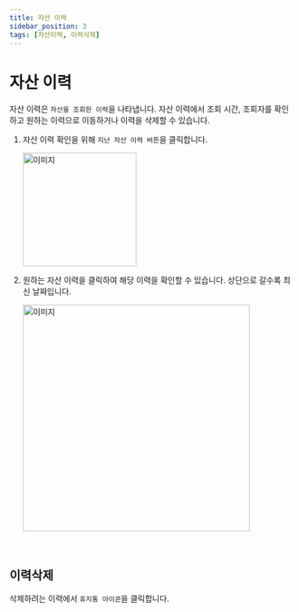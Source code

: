 ```yaml
---
title: 자산 이력
sidebar_position: 3
tags: [자산이력, 이력삭제]
---
```



# 자산 이력

자산 이력은 `자산을 조회한 이력`을 나타냅니다.
자산 이력에서 조회 시간, 조회자를 확인하고 원하는 이력으로 이동하거나 이력을 삭제할 수 있습니다.

1. 자산 이력 확인을 위해 `지난 자산 이력 버튼`을 클릭합니다.

    <img width="200" src={assethistory1} alt="이미지" />

<p></p>

2. 원하는 자산 이력을 클릭하여 해당 이력을 확인할 수 있습니다. 상단으로 갈수록
   최신 날짜입니다. <p></p> <img width="400" src={assethistory2} alt="이미지" />

<p>&nbsp;</p>

## 이력삭제

삭제하려는 이력에서 `휴지통 아이콘`을 클릭합니다.
